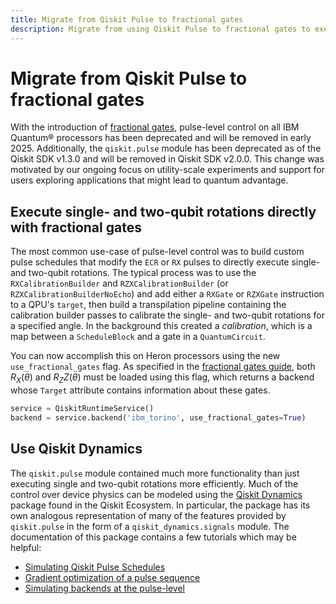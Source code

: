```yaml
---
title: Migrate from Qiskit Pulse to fractional gates
description: Migrate from using Qiskit Pulse to fractional gates to execute single and two-qubit rotations
---
```


# Migrate from Qiskit Pulse to fractional gates

With the introduction of [fractional gates](../guides/fractional-gates), pulse-level control on all IBM Quantum&reg; processors has been deprecated and will be removed in early 2025. Additionally, the `qiskit.pulse` module has been deprecated as of the Qiskit SDK v1.3.0 and will be removed in Qiskit SDK v2.0.0. This change was motivated by our ongoing focus on utility-scale experiments and support for users exploring applications that might lead to quantum advantage.

## Execute single- and two-qubit rotations directly with fractional gates

The most common use-case of pulse-level control was to build custom pulse schedules that modify the `ECR` or `RX` pulses to directly execute single- and two-qubit rotations. The typical process was to use the `RXCalibrationBuilder` and `RZXCalibrationBuilder` (or `RZXCalibrationBuilderNoEcho`) and add either a `RXGate` or `RZXGate` instruction to a QPU's `target`, then build a transpilation pipeline containing the calibration builder passes to calibrate the single- and two-qubit rotations for a specified angle. In the background this created a *calibration*, which is a map between a `ScheduleBlock` and a gate in a `QuantumCircuit`.

You can now accomplish this on Heron processors using the new `use_fractional_gates` flag. As specified in the [fractional gates guide](/guides/fractional-gates), both $R_X(\theta)$ and $R_ZZ(\theta)$ must be loaded using this flag, which returns a backend whose `Target` attribute contains information about these gates.

```python
service = QiskitRuntimeService()
backend = service.backend('ibm_torino', use_fractional_gates=True)
```


## Use Qiskit Dynamics

The `qiskit.pulse` module contained much more functionality than just executing single and two-qubit rotations more efficiently. Much of the control over device physics can be modeled using the [Qiskit Dynamics](https://qiskit-community.github.io/qiskit-dynamics/) package found in the Qiskit Ecosystem. In particular, the package has its own analogous representation of many of the features provided by `qiskit.pulse` in the form of a `qiskit_dynamics.signals` module.  The documentation of this package contains a few tutorials which may be helpful:

- [Simulating Qiskit Pulse Schedules](https://qiskit-community.github.io/qiskit-dynamics/tutorials/qiskit_pulse.html)
- [Gradient optimization of a pulse sequence](https://qiskit-community.github.io/qiskit-dynamics/tutorials/optimizing_pulse_sequence.html)
- [Simulating backends at the pulse-level](https://qiskit-community.github.io/qiskit-dynamics/tutorials/dynamics_backend.html)
